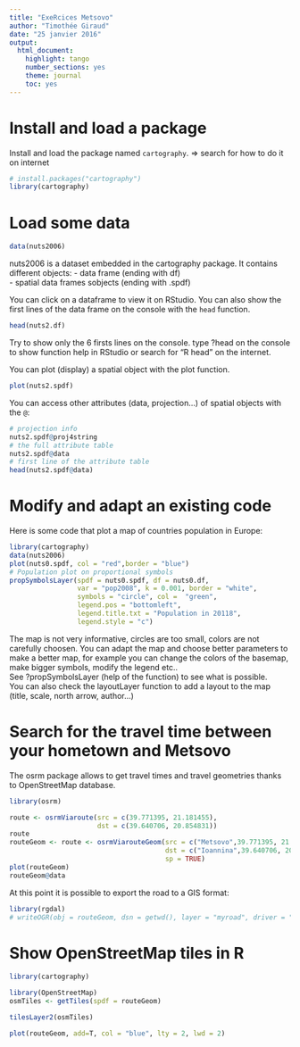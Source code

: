 ```yaml
---
title: "ExeRcices Metsovo"
author: "Timothée Giraud"
date: "25 janvier 2016"
output:
  html_document:
    highlight: tango
    number_sections: yes
    theme: journal
    toc: yes
---
```



# Install and load a package
Install and load the package named `cartography`.
=> search for how to do it on internet


```r
# install.packages("cartography")
library(cartography)
```


# Load some data

```r
data(nuts2006)
```

nuts2006 is a dataset embedded in the cartography package.
It contains different objects:
- data frame (ending with df)  
- spatial data frames sobjects (ending with .spdf)  

You can click on a dataframe to view it on RStudio.
You can also show the first lines of the data frame on the console with the `head` function.
```r
head(nuts2.df)
```

Try to show only the 6 firsts lines on the console.
type ?head on the console to show function help in RStudio or search for "R head" on the internet.

You can plot (display) a spatial object with the plot function.
```r
plot(nuts2.spdf)
```

You can access other attributes (data, projection...) of spatial objects with the `@`:
```r
# projection info 
nuts2.spdf@proj4string
# the full attribute table
nuts2.spdf@data
# first line of the attribute table
head(nuts2.spdf@data)

```







# Modify and adapt an existing code

Here is some code that plot a map of countries population in Europe: 
```r
library(cartography)
data(nuts2006)
plot(nuts0.spdf, col = "red",border = "blue")
# Population plot on proportional symbols
propSymbolsLayer(spdf = nuts0.spdf, df = nuts0.df,
                 var = "pop2008", k = 0.001, border = "white",
                 symbols = "circle", col =  "green",
                 legend.pos = "bottomleft", 
                 legend.title.txt = "Population in 20118", 
                 legend.style = "c")
```

The map is not very informative, circles are too small, colors are not carefully choosen.
You can adapt the map and choose better parameters to make a better map, for example you can change the colors of the basemap, make bigger symbols, modify the legend etc..  
See ?propSymbolsLayer (help of the function) to see what is possible.  
You can also check the layoutLayer function to add a layout to the map (title, scale, north arrow, author...)


# Search for the travel time between your hometown and Metsovo

The osrm package allows to get travel times and travel geometries thanks to OpenStreetMap database.


```r
library(osrm)

route <- osrmViaroute(src = c(39.771395, 21.181455), 
                      dst = c(39.640706, 20.854831))
route
routeGeom <- route <- osrmViarouteGeom(src = c("Metsovo",39.771395, 21.181455), 
                                       dst = c("Ioannina",39.640706, 20.854831), 
                                       sp = TRUE)
plot(routeGeom)
routeGeom@data
```

At this point it is possible to export the road to a GIS format:

```r
library(rgdal)
# writeOGR(obj = routeGeom, dsn = getwd(), layer = "myroad", driver = "ESRI Shapefile")
```



# Show OpenStreetMap tiles in R


```r
library(cartography)

library(OpenStreetMap)
osmTiles <- getTiles(spdf = routeGeom)

tilesLayer2(osmTiles)

plot(routeGeom, add=T, col = "blue", lty = 2, lwd = 2)

```





